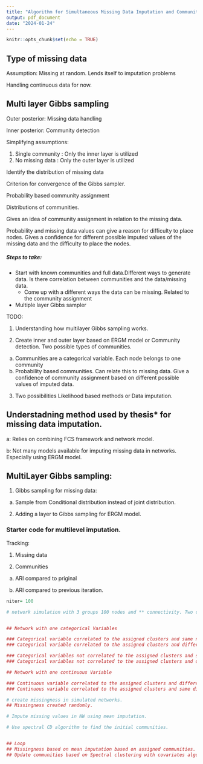 ```yaml
---
title: "Algorithm for Simultaneous Missing Data Imputation and Community Detection"
output: pdf_document
date: "2024-01-24"
---
```


```r
knitr::opts_chunk$set(echo = TRUE)
```

## Type of missing data

Assumption: Missing at random. Lends itself to imputation problems

Handling continuous data for now.

## Multi layer Gibbs sampling

Outer posterior: Missing data handling

Inner posterior: Community detection

Simplifying assumptions: 

1. Single community : Only the inner layer is utilized
2. No missing data : Only the outer layer is utilized

Identify the distribution of missing data

Criterion for convergence of the Gibbs sampler.

Probability based community assignment

Distributions of communities.

Gives an idea of community assignment in relation to the missing data.

Probability and missing data values can give a reason for difficulty to place nodes. Gives a confidence for different possible imputed values of the missing data and the difficulty to place the nodes.

##### Steps to take:

* Start with known communities and full data.Different ways to generate data. Is there correlation between communities and the data/missing data.
    - Come up with a different ways the data can be missing. Related to the community assignment 
* Multiple layer Gibbs sampler

TODO:

1. Understanding how multilayer Gibbs sampling works.

2. Create inner and outer layer based on ERGM model or Community detection. Two possible types of communities.
  a. Communities are a categorical variable. Each node belongs to one community
  b. Probability based communities. Can relate this to missing data. Give a confidence of community assignment based on different possible values of imputed data.
  
3. Two possibilities Likelihood based methods or Data imputation.
  
  
## Understadning method used by thesis* for missing data imputation.

a: Relies on combining FCS framework and network model.

b: Not many models available for imputing missing data in networks. Especially using ERGM model.

## MultiLayer Gibbs sampling:

1. Gibbs sampling for missing data:
  a. Sample from Conditional distribution instead of joint distribution.
  

2. Adding a layer to Gibbs sampling for ERGM model.



### Starter code for multilevel imputation.

Tracking:

1. Missing data

2. Communities

  a. ARI compared to priginal
  
  b. ARI compared to previous iteration.



```r

niter= 100

# network simulation with 3 groups 100 nodes and ** connectivity. Two co-variates with continuous data.


## Network with one categorical Variables

### Categorical variable correlated to the assigned clusters and same number of levels.
### Categorical variable correlated to the assigned clusters and different number of levels.(binary variable where one is correlated to two clusters and 2nd is correlated to the last cluster.)

### Categorical variables not correlated to the assigned clusters and same number of levels.
### Categorical variables not correlated to the assigned clusters and different number of levels.(binary levels with no correlation.)

## Network with one continuous Variable

### Continuous variable correlated to the assigned clusters and different distributions for each cluster.
### Continuous variable correlated to the assigned clusters and same distribution for all clusters.

# create missingness in simulated networks.
## Missingness created randomly.

# Impute missing values in NW using mean imputation. 

# Use spectral CD algorithm to find the initial communities.


## Loop
## Missingness based on mean imputation based on assigned communities.
## Update communities based on Spectral clustering with covariates algorithm.

```


















